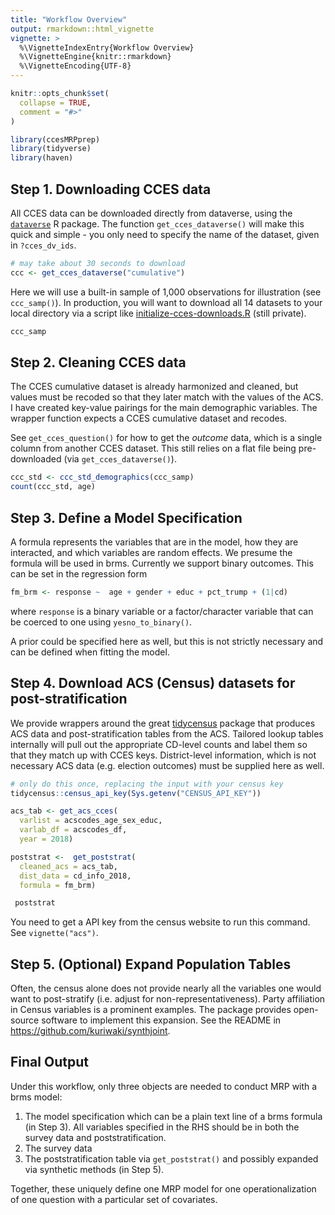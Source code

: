 ```yaml
---
title: "Workflow Overview"
output: rmarkdown::html_vignette
vignette: >
  %\VignetteIndexEntry{Workflow Overview}
  %\VignetteEngine{knitr::rmarkdown}
  %\VignetteEncoding{UTF-8}
---
```


```r
knitr::opts_chunk$set(
  collapse = TRUE,
  comment = "#>"
)
```

```r
library(ccesMRPprep)
library(tidyverse)
library(haven)
```

## **Step 1.** Downloading CCES data

All CCES data can be downloaded directly from dataverse, using the [`dataverse`](https://cran.r-project.org/package=dataverse) R package. The function `get_cces_dataverse()` will make this quick and simple - you only need to specify the name of the dataset, given in `?cces_dv_ids`.

```r
# may take about 30 seconds to download
ccc <- get_cces_dataverse("cumulative")
```

Here we will use a built-in sample of 1,000 observations for illustration (see `ccc_samp()`). In production, you will want to download all 14 datasets to your local directory via a script like [initialize-cces-downloads.R](https://github.com/kuriwaki/CCES_district-opinion/blob/master/R/initialize-cces-downloads.R) (still private).

```r
ccc_samp
```

## **Step 2.** Cleaning CCES data

The CCES cumulative dataset is already harmonized and cleaned, but values must be recoded so that they later match with the values of the ACS. I have created key-value pairings for the main demographic variables. The wrapper function expects a CCES cumulative dataset and recodes.

See `get_cces_question()` for how to get the *outcome* data, which is a single column from another CCES dataset. This still relies on a flat file being pre-downloaded (via `get_cces_dataverse()`).

```r
ccc_std <- ccc_std_demographics(ccc_samp)
count(ccc_std, age)
```

## **Step 3.** Define a Model Specification

A formula represents the variables that are in the model, how they are interacted, and which variables are random effects. We presume the formula will be used in brms. Currently we support binary outcomes. This can be set in the regression form

```r
fm_brm <- response ~  age + gender + educ + pct_trump + (1|cd)
```

where `response` is a binary variable or a factor/character variable that can be coerced to one using `yesno_to_binary()`.

A prior could be specified here as well, but this is not strictly necessary and can be defined when fitting the model.


## **Step 4.** Download ACS (Census) datasets for post-stratification

We provide wrappers around the great [tidycensus](https://walker-data.com/tidycensus/) package that produces ACS data and post-stratification tables from the ACS. Tailored lookup tables internally will pull out the appropriate CD-level counts and label them so that they match up with CCES keys. District-level information, which is not necessary ACS data (e.g. election outcomes) must be supplied here as well. 

```r
# only do this once, replacing the input with your census key
tidycensus::census_api_key(Sys.getenv("CENSUS_API_KEY"))

acs_tab <- get_acs_cces(
  varlist = acscodes_age_sex_educ,
  varlab_df = acscodes_df,
  year = 2018)

poststrat <-  get_poststrat(
  cleaned_acs = acs_tab, 
  dist_data = cd_info_2018, 
  formula = fm_brm)

 poststrat
```
You need to get a API key from the census website to run this command. See `vignette("acs")`.


## **Step 5.** (Optional) Expand Population Tables

Often, the census alone does not provide nearly all the variables one would want to post-stratify (i.e. adjust for non-representativeness). Party affiliation in Census variables is a prominent examples. The package provides open-source software to implement this expansion. See the README in <https://github.com/kuriwaki/synthjoint>.

## **Final Output**

Under this workflow, only three objects are needed to conduct MRP with a brms model:

1.  The model specification which can be a plain text line of a brms formula (in Step 3). All variables specified in the RHS should be in both the survey data and poststratification.
2.  The survey data
3.  The poststratification table via `get_poststrat()` and possibly expanded via synthetic methods (in Step 5).

Together, these uniquely define one MRP model for one operationalization of one question with a particular set of covariates.

